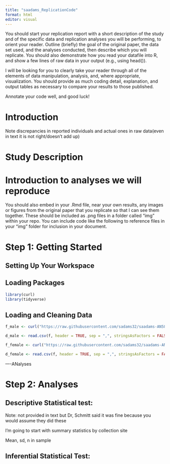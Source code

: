 ```yaml
---
title: "saadams_ReplicationCode"
format: html
editor: visual
---
```


You should start your replication report with a short description of the study and of the specific data and replication analyses you will be performing, to orient your reader. Outline (briefly) the goal of the original paper, the data set used, and the analyses conducted, then describe which you will replicate. You should also demonstrate how you read your datafile into R, and show a few lines of raw data in your output (e.g., using head()).

I will be looking for you to clearly take your reader through all of the elements of data manipulation, analysis, and, where appropriate, visualization. You should provide as much coding detail, explanation, and output tables as necessary to compare your results to those published.

Annotate your code well, and good luck!

# Introduction
Note discrepancies in reported individuals and actual ones in raw data(even in text it is not right/doesn't add up)

# Study Description

# Introduction to analyses we will reproduce

You should also embed in your .Rmd file, near your own results, any images or figures from the original paper that you replicate so that I can see them together. These should be included as .png files in a folder called “img” within your repo. You can include code like the following to reference files in your “img” folder for inclusion in your document.

# Step 1: Getting Started 

## Setting Up Your Workspace

## Loading Packages

```r
library(curl)
library(tidyverse)
```

## Loading and Cleaning Data
```r
f_male <- curl("https://raw.githubusercontent.com/sadams32/saadams-AN588-Replication/refs/heads/main/Espeset2021_AnEntSoc_1.csv")

d_male <- read.csv(f, header = TRUE, sep = ",", stringsAsFactors = FALSE)

f_female <- curl("https://raw.githubusercontent.com/sadams32/saadams-AN588-Replication/refs/heads/main/Espeset2021_AnEntSoc_2.csv")

d_female <- read.csv(f, header = TRUE, sep = ",", stringsAsFactors = FALSE)
```

----ANalyses


# Step 2: Analyses

## Descriptive Statistical test: 
Note: not provided in text but Dr, Schmitt said it was fine because you would assume they did these

I'm going to start with summary statistics by collection site

Mean, sd, n in sample


## Inferential Statistical Test: 
